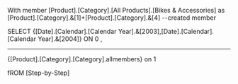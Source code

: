 With member [Product].[Category].[All Products].[Bikes & Accessories] as 
[Product].[Category].&[1]+[Product].[Category].&[4]
--created member 

SELECT 
{[Date].[Calendar].[Calendar Year].&[2003],[Date].[Calendar].[Calendar Year].&[2004]} ON 0 ,

-------------------------------------------
{[Product].[Category].[Category].allmembers} on 1
					

fROM [Step-by-Step]